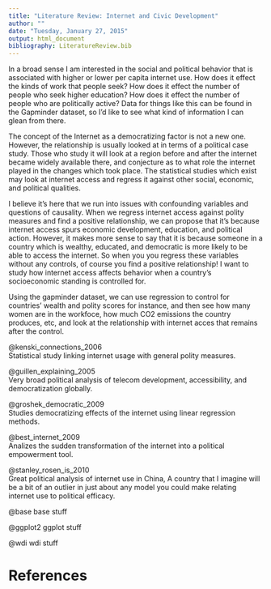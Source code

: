 ```yaml
---
title: "Literature Review: Internet and Civic Development"
author: ""
date: "Tuesday, January 27, 2015"
output: html_document
bibliography: LiteratureReview.bib
---
```

In a broad sense I am interested in the social and political behavior that is associated with higher or lower per capita internet use. How does it effect the kinds of work that people seek? How does it effect the number of people who seek higher education? How does it effect the number of people who are politically active? Data for things like this can be found in the Gapminder dataset, so I'd like to see what kind of information I can glean from there.

The concept of the Internet as a democratizing factor is not a new one. However, the relationship is usually looked at in terms of a political case study. Those who study it will look at a region before and after the internet became widely available there, and conjecture as to what role the internet played in the changes which took place. The statistical studies which exist may look at internet access and regress it against other social, economic, and political qualities.

I believe it's here that we run into issues with confounding variables and questions of causality. When we regress internet access against polity measures and find a positive relationship, we can propose that it's because internet access spurs economic development, education, and political action. However, it makes more sense to say that it is because someone in a country which is wealthy, educated, and democratic is more likely to be able to access the internet. So when you you regress these variables without any controls, of course you find a positive relationship! I want to study how internet access affects behavior when a country's socioeconomic standing is controlled for.

Using the gapminder dataset, we can use regression to control for countries' wealth and polity scores for instance, and then see how many women are in the workfoce, how much CO2 emissions the country produces, etc, and look at the relationship with internet acces that remains after the control.


@kenski_connections_2006  
Statistical study linking internet usage with general polity measures.

@guillen_explaining_2005  
Very broad political analysis of telecom development, accessibility, and democratization globally.

@groshek_democratic_2009  
Studies democratizing effects of the internet using linear regression methods.

@best_internet_2009  
Analizes the sudden transformation of the internet into a political empowerment tool.

@stanley_rosen_is_2010  
Great political analysis of internet use in China, A country that I imagine will be a bit of an outlier in just about any model you could make relating internet use to political efficacy.

@base
base stuff

@ggplot2
ggplot stuff

@wdi
wdi stuff

# References


